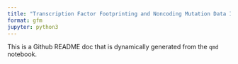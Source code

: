 ```yaml
---
title: "Transcription Factor Footprinting and Noncoding Mutation Data Integration"
format: gfm
jupyter: python3
---
```


This is a Github README doc that is dynamically generated from the `qmd` notebook.

